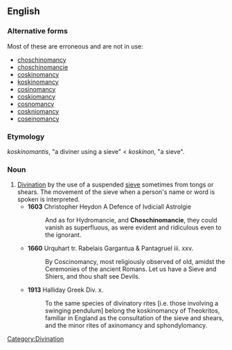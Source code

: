 ==English==

===Alternative forms===
Most of these are erroneous and are not in use:
* [[choschinomancy]]
* [[choschinomancie]]
* [[coskinomancy]]
* [[koskinomancy]]
* [[cosinomancy]]
* [[coskiomancy]]
* [[cosnomancy]]
* [[coskniomancy]]
* [[coseinomancy]]

===Etymology===
{{etyl|grc}} ''koskinomantis'', "a diviner using a sieve" < ''koskinon'', "a sieve".

===Noun===
{{en-noun|-}}

# [[divination|Divination]] by the use of a suspended [[sieve]] sometimes from tongs or shears. The movement of the sieve when a person's name or word is spoken is interpreted.
#* '''1603''' Christopher Heydon A Defence of Ivdiciall Astrolgie
#*: And as for Hydromancie, and '''Choschinomancie''', they could vanish as superfluous, as were evident and ridiculous even to the ignorant.
#* '''1660''' Urquhart tr. Rabelais Gargantua & Pantagruel iii. xxv.
#*: By Coscinomancy, most religiously observed of old, amidst the Ceremonies of the ancient Romans. Let us have a Sieve and Shiers, and thou shalt see Devils.
#* '''1913''' Halliday Greek Div. x.
#*: To the same species of divinatory rites [i.e. those involving a swinging pendulum] belong the koskinomancy of Theokritos, familiar in England as the consultation of the sieve and shears, and the minor rites of axinomancy and sphondylomancy.

[[Category:Divination]]
